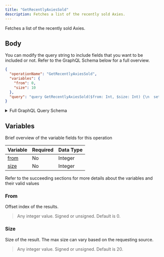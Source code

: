 ```yaml
---
title: "GetRecentlyAxiesSold"
description: Fetches a list of the recently sold Axies.
---
```


Fetches a list of the recently sold Axies.

## Body

You can modify the query string to include fields that you want to be included or not. Refer to the GraphQL Schema below for a full overview.

```json
{
  "operationName": "GetRecentlyAxiesSold",
  "variables": {
    "from": 0,
    "size": 10
  },
  "query": "query GetRecentlyAxiesSold($from: Int, $size: Int) {\n  settledAuctions {\n    axies(from: $from, size: $size) {\n      total\n      results {\n        ...AxieSettledBrief\n        transferHistory {\n          ...TransferHistoryInSettledAuction\n          __typename\n        }\n        __typename\n      }\n      __typename\n    }\n    __typename\n  }\n}\n\nfragment AxieSettledBrief on Axie {\n  id\n  name\n  image\n  class\n  breedCount\n  __typename\n}\n\nfragment TransferHistoryInSettledAuction on TransferRecords {\n  total\n  results {\n    ...TransferRecordInSettledAuction\n    __typename\n  }\n  __typename\n}\n\nfragment TransferRecordInSettledAuction on TransferRecord {\n  from\n  to\n  txHash\n  timestamp\n  withPrice\n  withPriceUsd\n  fromProfile {\n    name\n    __typename\n  }\n  toProfile {\n    name\n    __typename\n  }\n  __typename\n}\n"
}
```

<details>
<summary>Full GraphQL Query Schema</summary> 
<p>
&nbsp;

```graphql
query GetRecentlyAxiesSold($from: Int, $size: Int) {
  settledAuctions {
    axies(from: $from, size: $size) {
      total
      results {
        ...AxieSettledBrief
        transferHistory {
          ...TransferHistoryInSettledAuction
          __typename
        }
        __typename
      }
      __typename
    }
    __typename
  }
}

fragment AxieSettledBrief on Axie {
  id
  name
  image
  class
  breedCount
  __typename
}

fragment TransferHistoryInSettledAuction on TransferRecords {
  total
  results {
    ...TransferRecordInSettledAuction
    __typename
  }
  __typename
}

fragment TransferRecordInSettledAuction on TransferRecord {
  from
  to
  txHash
  timestamp
  withPrice
  withPriceUsd
  fromProfile {
    name
    __typename
  }
  toProfile {
    name
    __typename
  }
  __typename
}
```

</p>
</details>

## Variables

Brief overview of the variable fields for this operation

| Variable                    | Required | Data Type |
| --------------------------- | -------- | --------- |
| [from](#from)               | No       | Integer   |
| [size](#size)               | No       | Integer   |

Refer to the succeeding sections for more details about the variables and their valid values

### From

Offset index of the results.

> Any integer value. Signed or unsigned. Default is 0.

### Size

Size of the result. The max size can vary based on the requesting source.

> Any integer value. Signed or unsigned. Default is 20.